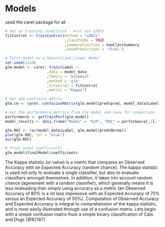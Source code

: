# Models

used the caret package for all



\subsection{Generalized Linear Model} 
```r

# Set up training conditions - must use LOOCV
fitControl <- trainControl(method = "LOOCV"
                           ,classProbs = TRUE 
                           ,summaryFunction = twoClassSummary
                           ,savePredictions = 'final')

# First model is a Generalized Linear Model
set.seed(1234)
glm.model <- caret::train(Label ~.
                   ,data = model_data
                   ,family = 'binomial'
                   ,method = 'glm'
                   ,trControl = fitControl
                   ,metric = "Kappa")

# Get the confusion matrix
glm.cm <- caret::confusionMatrix(glm.model$pred$pred, model_data$Label, mode = "everything")

# Get the performance metrics from the model and save for comparison
performance <- getTrainPerf(glm.model)
model_results <- data.frame("Model" = "GLM", "ROC" = performance[,1], "Accuracy" = glm.cm[1], "Kappa" = glm.cm[2],"Sensitivity" = performance[,2], "Specificity" = performance[,3])
```

```r
glm.ROC <- roc(model_data$Label, glm.model$pred$Normal)
plot(glm.ROC, col = "blue")
auc(glm.ROC)

# Print model coefficients
glm.model$finalModel$coefficients
```

\subsection{Support Vector Machine} 

The Kappa statistic (or value) is a metric that compares an Observed Accuracy with an Expected Accuracy (random chance). The kappa statistic is used not only to evaluate a single classifier, but also to evaluate classifiers amongst themselves. In addition, it takes into account random chance (agreement with a random classifier), which generally means it is less misleading than simply using accuracy as a metric (an Observed Accuracy of 80% is a lot less impressive with an Expected Accuracy of 75% versus an Expected Accuracy of 50%). Computation of Observed Accuracy and Expected Accuracy is integral to comprehension of the kappa statistic, and is most easily illustrated through use of a confusion matrix. Lets begin with a simple confusion matrix from a simple binary classification of Cats and Dogs [@82187]
